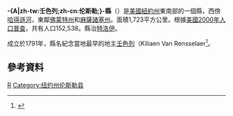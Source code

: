 {{noteTA
|T = zh-cn:伦斯勒县 (纽约州); zh-tw:壬色列郡 (紐約州);
|G1=USState
|1=zh-hans:县;zh-hk:縣;zh-tw:郡;
}}
{{Infobox U.S. County|
 county  = 壬色列縣|
 state = 紐約州 |
 en county  = Rensselaer County|
 en state = New York |
 seal =  |
 map = Map of New York highlighting Rensselaer County.svg |
 map size = 250|
 founded = 1791年|
 seat = [[特洛伊_(紐約州)|特洛伊]] | 
 area = 1,720 [[km²|km²]] (665 [[平方英里|mi²]]) |
 area land = 1,690 km² (652 mi²) |
 area water = 30 km² (13 mi²) |
 area percentage = 1.9% |
 census yr = 2010|
 pop = 159,429 |
 density_km2 =94|
 web = www.rensco.com |
|}}
'''-{A|zh-tw:壬色列;zh-cn:伦斯勒;}-縣'''（{{lang-en|Rensselaer County}}）是[[美國|美國]][[紐約州|紐約州]]東南部的一個縣，西傍[[哈得遜河|哈得遜河]]，東鄰[[佛蒙特州|佛蒙特州]]和[[麻薩諸塞州|麻薩諸塞州]]。面積1,723平方公里。根據[[美國2000年人口普查|美國2000年人口普查]]，共有人口152,538。縣治[[特洛伊_(紐約州)|特洛伊]]。

成立於1791年，縣名紀念當地最早的地主[[壬色列|壬色列]]（Kiliaen Van Rensselaer<ref name="WDL">{{cite web |url = http://www.wdl.org/zh/item/4068/ |title = 特许西印度公司19人委员会给予希望在新荷兰建立殖民地的人自由 |website = [[World_Digital_Library|World Digital Library]] |date = 1630 |accessdate = 2013-07-28 |archive-date = 2020-11-01 |archive-url = https://web.archive.org/web/20201101140601/https://www.wdl.org/zh/item/4068/ |dead-url = no }}</ref>。

== 參考資料 ==
{{reflist}}

{{NewYork-stub}}
{{New York}}

[[Category:紐約州行政區劃|R]]
[[Category:纽约州伦斯勒县|Category:纽约州伦斯勒县]]